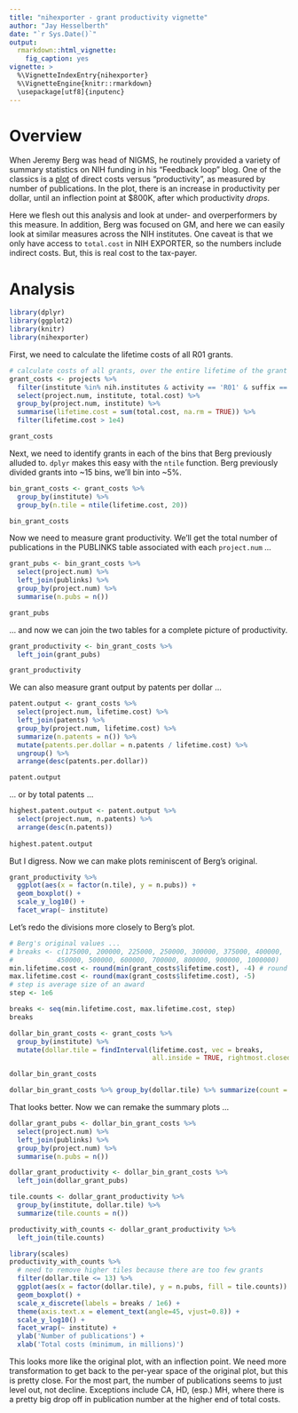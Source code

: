 ```yaml
---
title: "nihexporter - grant productivity vignette"
author: "Jay Hesselberth"
date: "`r Sys.Date()`"
output:
  rmarkdown::html_vignette:
    fig_caption: yes
vignette: >
  %\VignetteIndexEntry{nihexporter}
  %\VignetteEngine{knitr::rmarkdown}
  \usepackage[utf8]{inputenc}
---
```


# Overview
When Jeremy Berg was head of NIGMS, he routinely provided a variety of summary statistics on NIH funding in his "Feedback loop" blog. One of the classics is a [plot](http://loop.nigms.nih.gov/2010/09/measuring-the-scientific-output-and-impact-of-nigms-grants/) of direct costs versus "productivity", as measured by number of publications. In the plot, there is an increase in productivity per dollar, until an inflection point at $800K, after which productivity *drops*.

Here we flesh out this analysis and look at under- and overperformers by this measure. In addition, Berg was focused on GM, and here we can easily look at similar measures across the NIH institutes. One caveat is that we only have access to `total.cost` in NIH EXPORTER, so the numbers include indirect costs. But, this is real cost to the tax-payer.

# Analysis
```r
library(dplyr)
library(ggplot2)
library(knitr)
library(nihexporter)
```

First, we need to calculate the lifetime costs of all R01 grants.

```r
# calculate costs of all grants, over the entire lifetime of the grant
grant_costs <- projects %>%
  filter(institute %in% nih.institutes & activity == 'R01' & suffix == '') %>%
  select(project.num, institute, total.cost) %>%
  group_by(project.num, institute) %>%
  summarise(lifetime.cost = sum(total.cost, na.rm = TRUE)) %>%
  filter(lifetime.cost > 1e4)

grant_costs
```

Next, we need to identify grants in each of the bins that Berg previously alluded to. `dplyr` makes this easy with the `ntile` function. Berg previously divided grants into ~15 bins, we'll bin into ~5%.

```r
bin_grant_costs <- grant_costs %>%
  group_by(institute) %>%
  group_by(n.tile = ntile(lifetime.cost, 20)) 

bin_grant_costs
```

Now we need to measure grant productivity. We'll get the total number of publications in the PUBLINKS table associated with each `project.num` ...

```r
grant_pubs <- bin_grant_costs %>%
  select(project.num) %>%
  left_join(publinks) %>%
  group_by(project.num) %>%
  summarise(n.pubs = n())

grant_pubs
```

... and now we can join the two tables for a complete picture of productivity.

```r
grant_productivity <- bin_grant_costs %>%
  left_join(grant_pubs)

grant_productivity
```

We can also measure grant output by patents per dollar ...
```r
patent.output <- grant_costs %>%
  select(project.num, lifetime.cost) %>%
  left_join(patents) %>%
  group_by(project.num, lifetime.cost) %>%
  summarize(n.patents = n()) %>%
  mutate(patents.per.dollar = n.patents / lifetime.cost) %>%
  ungroup() %>%
  arrange(desc(patents.per.dollar))

patent.output
```

... or by total patents ...
```r
highest.patent.output <- patent.output %>%
  select(project.num, n.patents) %>%
  arrange(desc(n.patents))
  
highest.patent.output  
```

But I digress. Now we can make plots reminiscent of Berg's original.

```r
grant_productivity %>%
  ggplot(aes(x = factor(n.tile), y = n.pubs)) +
  geom_boxplot() +
  scale_y_log10() +
  facet_wrap(~ institute)
```

Let's redo the divisions more closely to Berg's plot.

```r
# Berg's original values ...
# breaks <- c(175000, 200000, 225000, 250000, 300000, 375000, 400000,
#           450000, 500000, 600000, 700000, 800000, 900000, 1000000)
min.lifetime.cost <- round(min(grant_costs$lifetime.cost), -4) # round to 10,000s
max.lifetime.cost <- round(max(grant_costs$lifetime.cost), -5) 
# step is average size of an award
step <- 1e6

breaks <- seq(min.lifetime.cost, max.lifetime.cost, step)
breaks

dollar_bin_grant_costs <- grant_costs %>%
  group_by(institute) %>%
  mutate(dollar.tile = findInterval(lifetime.cost, vec = breaks, 
                                    all.inside = TRUE, rightmost.closed = TRUE))

dollar_bin_grant_costs

dollar_bin_grant_costs %>% group_by(dollar.tile) %>% summarize(count = n())
```

That looks better. Now we can remake the summary plots ...

```r
dollar_grant_pubs <- dollar_bin_grant_costs %>%
  select(project.num) %>%
  left_join(publinks) %>%
  group_by(project.num) %>%
  summarise(n.pubs = n())

dollar_grant_productivity <- dollar_bin_grant_costs %>%
  left_join(dollar_grant_pubs)

tile.counts <- dollar_grant_productivity %>%
  group_by(institute, dollar.tile) %>%
  summarize(tile.counts = n())

productivity_with_counts <- dollar_grant_productivity %>%
  left_join(tile.counts)

library(scales)
productivity_with_counts %>%
  # need to remove higher tiles because there are too few grants
  filter(dollar.tile <= 13) %>%
  ggplot(aes(x = factor(dollar.tile), y = n.pubs, fill = tile.counts)) +
  geom_boxplot() +
  scale_x_discrete(labels = breaks / 1e6) + 
  theme(axis.text.x = element_text(angle=45, vjust=0.8)) + 
  scale_y_log10() +
  facet_wrap(~ institute) +
  ylab('Number of publications') +
  xlab('Total costs (minimum, in millions)')
```

This looks more like the original plot, with an inflection point. We need more transformation to get back to the per-year space of the original plot, but this is pretty close. For the most part, the number of publications seems to just level out, not decline. Exceptions include CA, HD, (esp.) MH, where there is a pretty big drop off in publication number at the higher end of total costs. 

